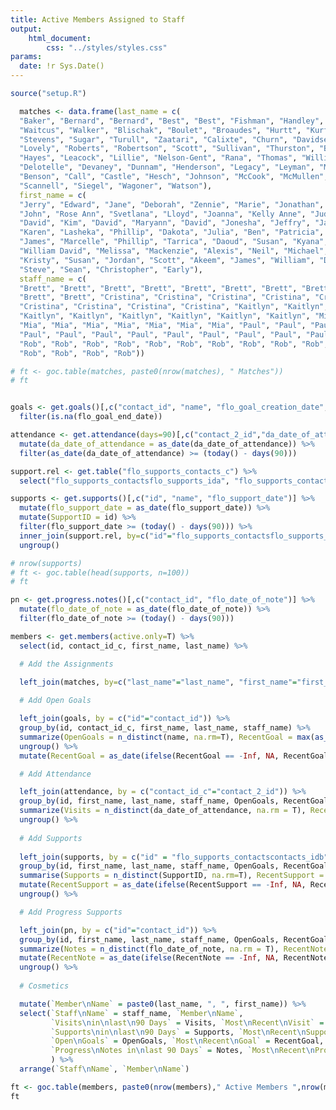 ```yaml
---
title: Active Members Assigned to Staff
output:
    html_document:
        css: "../styles/styles.css"
params:
  date: !r Sys.Date()
---
```

```r
source("setup.R")
```
```r
  matches <- data.frame(last_name = c(
  "Baker", "Bernard", "Bernard", "Best", "Best", "Fishman", "Handley", "Jenkins", "Lyons", "Poindexter-Jones", 
  "Waitcus", "Walker", "Blischak", "Boulet", "Broaudes", "Hurtt", "Kurfiss", "Orsini", "Schreiber", "Smith", 
  "Stevens", "Sugar", "Turull", "Zaatari", "Calixte", "Churn", "Davidsen", "Dunbar", "Herrington", "Jones", 
  "Lovely", "Roberts", "Robertson", "Scott", "Sullivan", "Thurston", "Bateman", "Curry", "Dewberry", "Ferreiro", 
  "Hayes", "Leacock", "Lillie", "Nelson-Gent", "Rana", "Thomas", "Williams", "Babcock", "Chalk", "Crawford", 
  "Delotelle", "Devaney", "Dunnam", "Henderson", "Legacy", "Leyman", "McKay", "Reynolds", "Sanders", "Williams", 
  "Benson", "Call", "Castle", "Hesch", "Johnson", "McCook", "McMullen", "Montague", "Rhodes", "Scannell", 
  "Scannell", "Siegel", "Wagoner", "Watson"),
  first_name = c(
  "Jerry", "Edward", "Jane", "Deborah", "Zennie", "Marie", "Jonathan", "Joevan", "Mark", "Ryan", 
  "John", "Rose Ann", "Svetlana", "Lloyd", "Joanna", "Kelly Anne", "Judy", "Dominic", "Reid", "John", 
  "David", "Kim", "David", "Maryann", "David", "Jonesha", "Jeffry", "Jaqueline", "Gillian", "Lori", 
  "Karen", "Lasheka", "Phillip", "Dakota", "Julia", "Ben", "Patricia", "Bonnie", "Janeequa", "Caridad", 
  "James", "Marcelle", "Phillip", "Tarrica", "Daoud", "Susan", "Kyana", "Amber", "Eddie", "Daniel", 
  "William David", "Melissa", "Mackenzie", "Alexis", "Neil", "Michael", "Karen", "Grenesia", "Valerie", "Diana", 
  "Kristy", "Susan", "Jordan", "Scott", "Akeem", "James", "William", "David", "Christopher", "Pamela",  
  "Steve", "Sean", "Christopher", "Early"),
  staff_name = c(
  "Brett", "Brett", "Brett", "Brett", "Brett", "Brett", "Brett", "Brett", "Brett", "Brett", 
  "Brett", "Brett", "Cristina", "Cristina", "Cristina", "Cristina", "Cristina", "Cristina", "Cristina", "Cristina", 
  "Cristina", "Cristina", "Cristina", "Cristina", "Kaitlyn", "Kaitlyn", "Kaitlyn", "Kaitlyn", "Kaitlyn", "Kaitlyn", 
  "Kaitlyn", "Kaitlyn", "Kaitlyn", "Kaitlyn", "Kaitlyn", "Kaitlyn", "Mia", "Mia", "Mia", "Mia", 
  "Mia", "Mia", "Mia", "Mia", "Mia", "Mia", "Mia", "Paul", "Paul", "Paul", 
  "Paul", "Paul", "Paul", "Paul", "Paul", "Paul", "Paul", "Paul", "Paul", "Paul", 
  "Rob", "Rob", "Rob", "Rob", "Rob", "Rob", "Rob", "Rob", "Rob", "Rob", 
  "Rob", "Rob", "Rob", "Rob"))

# ft <- goc.table(matches, paste0(nrow(matches), " Matches"))
# ft
```
```r

```
```r
goals <- get.goals()[,c("contact_id", "name", "flo_goal_creation_date", "flo_goal_end_date")] %>%
  filter(is.na(flo_goal_end_date))
```
```r
attendance <- get.attendance(days=90)[,c("contact_2_id","da_date_of_attendance")] %>%
  mutate(da_date_of_attendance = as_date(da_date_of_attendance)) %>%
  filter(as_date(da_date_of_attendance) >= (today() - days(90)))
```
```r
support.rel <- get.table("flo_supports_contacts_c") %>%
  select("flo_supports_contactsflo_supports_ida", "flo_supports_contactscontacts_idb")

supports <- get.supports()[,c("id", "name", "flo_support_date")] %>%
  mutate(flo_support_date = as_date(flo_support_date)) %>%
  mutate(SupportID = id) %>%
  filter(flo_support_date >= (today() - days(90))) %>%
  inner_join(support.rel, by=c("id"="flo_supports_contactsflo_supports_ida")) %>%
  ungroup()

# nrow(supports)
# ft <- goc.table(head(supports, n=100))
# ft

```
```r
pn <- get.progress.notes()[,c("contact_id", "flo_date_of_note")] %>%
  mutate(flo_date_of_note = as_date(flo_date_of_note)) %>%
  filter(flo_date_of_note >= (today() - days(90)))
```
```r

members <- get.members(active.only=T) %>%
  select(id, contact_id_c, first_name, last_name) %>%

  # Add the Assignments
  
  left_join(matches, by=c("last_name"="last_name", "first_name"="first_name")) %>%

  # Add Open Goals

  left_join(goals, by = c("id"="contact_id")) %>%
  group_by(id, contact_id_c, first_name, last_name, staff_name) %>%
  summarize(OpenGoals = n_distinct(name, na.rm=T), RecentGoal = max(as_date(flo_goal_creation_date), na.rm=T))  %>%
  ungroup() %>%
  mutate(RecentGoal = as_date(ifelse(RecentGoal == -Inf, NA, RecentGoal))) %>%

  # Add Attendance

  left_join(attendance, by = c("contact_id_c"="contact_2_id")) %>%
  group_by(id, first_name, last_name, staff_name, OpenGoals, RecentGoal) %>%
  summarize(Visits = n_distinct(da_date_of_attendance, na.rm = T), RecentAttend = max(da_date_of_attendance, na.rm=T)) %>%
  ungroup() %>%
    
  # Add Supports
  
  left_join(supports, by = c("id" = "flo_supports_contactscontacts_idb")) %>%
  group_by(id, first_name, last_name, staff_name, OpenGoals, RecentGoal, Visits, RecentAttend) %>%
  summarise(Supports = n_distinct(SupportID, na.rm=T), RecentSupport = max(flo_support_date, na.rm=T)) %>%
  mutate(RecentSupport = as_date(ifelse(RecentSupport == -Inf, NA, RecentSupport))) %>%
  ungroup() %>%

  # Add Progress Supports

  left_join(pn, by = c("id"="contact_id")) %>%
  group_by(id, first_name, last_name, staff_name, OpenGoals, RecentGoal, Visits, RecentAttend, Supports, RecentSupport) %>%
  summarize(Notes = n_distinct(flo_date_of_note, na.rm = T), RecentNote = max(flo_date_of_note, na.rm=T)) %>%
  mutate(RecentNote = as_date(ifelse(RecentNote == -Inf, NA, RecentNote))) %>%
  ungroup() %>%
  
  # Cosmetics

  mutate(`Member\nName` = paste0(last_name, ", ", first_name)) %>%
  select(`Staff\nName` = staff_name, `Member\nName`,
         `Visits\nin\nlast\n90 Days` = Visits, `Most\nRecent\nVisit` = RecentAttend,
         `Supports\nin\nlast\n90 Days` = Supports, `Most\nRecent\nSupport` = RecentSupport,
         `Open\nGoals` = OpenGoals, `Most\nRecent\nGoal` = RecentGoal,
         `Progress\nNotes in\nlast 90 Days` = Notes, `Most\nRecent\nProgress\nNote` = RecentNote,
         ) %>%
  arrange(`Staff\nName`, `Member\nName`)

ft <- goc.table(members, paste0(nrow(members)," Active Members ",nrow(members[!is.na(members$`Staff\nName`),])," Assigned to Staff"))
ft
```
